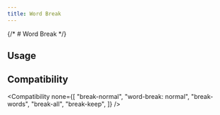 ```yaml
---
title: Word Break
---
```



{/* # Word Break */}

## Usage

<Usage />

## Compatibility

<Compatibility
  none={[
    "break-normal",
    "word-break: normal",
    "break-words",
    "break-all",
    "break-keep",
  ]}
/>
